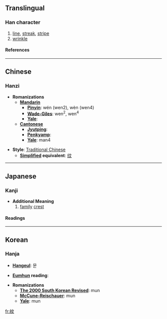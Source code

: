 {{see|纹}}<!-- may be replaced by zh-forms -->

==Translingual==
===Han character===
{{Han char|rn=120|rad=糸|as=04|sn=10|four=2094<sub>0</sub>|canj=女火卜大 (VFYK)}}
# [[line]], [[streak]], [[stripe]]
# [[wrinkle]]
====References====
{{Han ref|kx=0916.160|dkj=27262|dj=1345.160|hdz=53376.040|uh=7D0B|ud=32011|bh=AFBE|bd=44990}}
----

==Chinese==
===Hanzi===


* '''Romanizations'''
** '''[[Mandarin]]'''
*** '''[[Pinyin]]''': wén (wen2), wèn (wen4)
*** '''[[Wade-Giles]]''': wen<sup>2</sup>, wen<sup>4</sup>
*** '''[[Yale]]''': 
** '''[[Cantonese]]'''
*** '''[[Jyutping]]''':
*** '''[[Penkyamp]]''': 
*** '''[[Yale]]''': man4

* '''Style''': [[Traditional Chinese]] 
** '''[[Simplified Chinese|Simplified]] equivalent''': [[纹]]
----

==Japanese==
===Kanji===


* '''Additional Meaning'''
*# [[family]] [[crest]]

{{ja-kanji|grade=|rs=糸04}}
====Readings====
{{ja-readings|on=[[もん]] (mon), [[ぶん]] (bun)|kun=[[あや]] (aya), [[もよう]] (moyou)}}
----

==Korean==
===Hanja===

* '''[[Hangeul]]''': 문

* '''[[Eumhun]] reading''': 

* '''Romanizations'''
** '''[[The 2000 South Korean Revised Romanization|The 2000 South Korean Revised]]''': mun
** '''[[McCune-Reischauer]]''': mun
** '''[[Yale]]''': mun





[[fr:紋]]